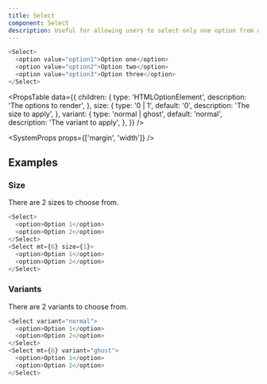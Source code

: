 ```yaml
---
title: Select
component: Select
description: Useful for allowing users to select only one option from a set.
---
```


```js live
<Select>
  <option value="option1">Option one</option>
  <option value="option2">Option two</option>
  <option value="option3">Option three</option>
</Select>
```

<PropsTable
  data={{
    children: {
      type: 'HTMLOptionElement',
      description: 'The options to render',
    },
    size: {
      type: '0 | 1',
      default: '0',
      description: 'The size to apply',
    },
    variant: {
      type: 'normal | ghost',
      default: 'normal',
      description: 'The variant to apply',
    },
  }}
/>

<SystemProps props={['margin', 'width']} />

## Examples

### Size

There are 2 sizes to choose from.

```js live
<Select>
  <option>Option 1</option>
  <option>Option 2</option>
</Select>
<Select mt={6} size={1}>
  <option>Option 1</option>
  <option>Option 2</option>
</Select>
```

### Variants

There are 2 variants to choose from.

```js live
<Select variant="normal">
  <option>Option 1</option>
  <option>Option 2</option>
</Select>
<Select mt={6} variant="ghost">
  <option>Option 1</option>
  <option>Option 2</option>
</Select>
```
